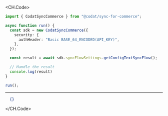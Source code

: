 
<CH.Code>
```typescript GetConfigTextSyncFlow.ts
import { CodatSyncCommerce } from "@codat/sync-for-commerce";

async function run() {
  const sdk = new CodatSyncCommerce({
    security: {
      authHeader: "Basic BASE_64_ENCODED(API_KEY)",
    },
  });

  const result = await sdk.syncFlowSettings.getConfigTextSyncFlow();

  // Handle the result
  console.log(result)
}

run();
```
---

```json Example Response
  {}
```
</CH.Code>
